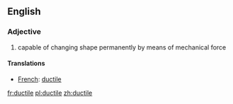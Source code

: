 ==English==

===Adjective===

#capable of changing shape permanently by means of mechanical force

====Translations====
*[[French]]: [[ductile]]

[[fr:ductile]]
[[pl:ductile]]
[[zh:ductile]]